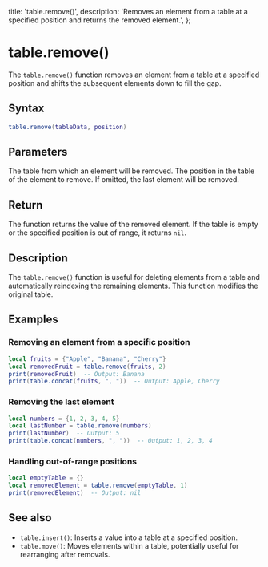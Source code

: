   title: 'table.remove()',
  description: 'Removes an element from a table at a specified position and returns the removed element.',
};

# table.remove()

The `table.remove()` function removes an element from a table at a specified position and shifts the subsequent elements down to fill the gap.

## Syntax

```lua
table.remove(tableData, position)
```

## Parameters

<Properties>
  <Property name="tableData" type="table">
    The table from which an element will be removed.
  </Property>
  <Property name="position" type="number">
    The position in the table of the element to remove. If omitted, the last element will be removed.
  </Property>
</Properties>

## Return

The function returns the value of the removed element. If the table is empty or the specified position is out of range, it returns `nil`.

## Description

The `table.remove()` function is useful for deleting elements from a table and automatically reindexing the remaining elements. This function modifies the original table.

## Examples

### Removing an element from a specific position
```lua
local fruits = {"Apple", "Banana", "Cherry"}
local removedFruit = table.remove(fruits, 2)
print(removedFruit)  -- Output: Banana
print(table.concat(fruits, ", "))  -- Output: Apple, Cherry
```

### Removing the last element
```lua
local numbers = {1, 2, 3, 4, 5}
local lastNumber = table.remove(numbers)
print(lastNumber)  -- Output: 5
print(table.concat(numbers, ", "))  -- Output: 1, 2, 3, 4
```

### Handling out-of-range positions
```lua
local emptyTable = {}
local removedElement = table.remove(emptyTable, 1)
print(removedElement)  -- Output: nil
```

## See also
- `table.insert()`: Inserts a value into a table at a specified position.
- `table.move()`: Moves elements within a table, potentially useful for rearranging after removals.
